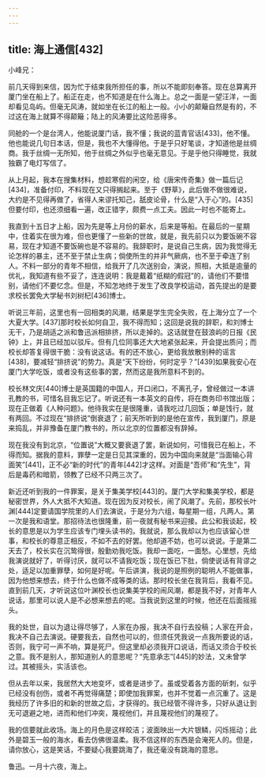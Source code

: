 ```yaml
---
---
---
```

title: 海上通信[432]
---




小峰兄：

前几天得到来信，因为忙于结束我所担任的事，所以不能即刻奉答。现在总算离开厦门坐在船上了。船正在走，也不知道是在什么海上。总之一面是一望汪洋，一面却看见岛屿。但毫无风涛，就如坐在长江的船上一般。小小的颠簸自然是有的，不过这在海上就算不得颠簸；陆上的风涛要比这险恶得多。

同舱的一个是台湾人，他能说厦门话，我不懂；我说的蓝青官话[433]，他不懂。他也能说几句日本话，但是，我也不大懂得他。于是乎只好笔谈，才知道他是丝绸商。我于丝绸一无所知，他于丝绸之外似乎也毫无意见。于是乎他只得睡觉，我就独霸了电灯写信了。

从上月起，我本在搜集材料，想趁寒假的闲空，给《唐宋传奇集》做一篇后记[434]，准备付印，不料现在又只得搁起来。至于《野草》，此后做不做很难说，大约是不见得再做了，省得人来谬托知己，舐皮论骨，什么是“入于心”的。[435]但要付印，也还须细看一遍，改正错字，颇费一点工夫。因此一时也不能寄上。

我直到十五日才上船，因为先是等上月份的薪水，后来是等船。在最后的一星期中，住着实在很为难，但也更懂了一些新的世故，就是，我先前只以为要饭碗不容易，现在才知道不要饭碗也是不容易的。我辞职时，是说自己生病，因为我觉得无论怎样的暴主，还不至于禁止生病；倘使所生的并非气厥病，也不至于牵连了别人。不料一部分的青年不相信，给我开了几次送别会，演说，照相，大抵是逾量的优礼，我知道有些不妥了，连连说明：我是戴着“纸糊的假冠”的，请他们不要惜别，请他们不要忆念。但是，不知怎地终于发生了改良学校运动，首先提出的是要求校长罢免大学秘书刘树杞[436]博士。

听说三年前，这里也有一回相类的风潮，结果是学生完全失败，在上海分立了一个大夏大学。[437]那时校长如何自卫，我不得而知；这回是说我的辞职，和刘博士无干，乃是胡适之派和鲁迅派相排挤，所以走掉的。这话就登在鼓浪屿的日报《民钟》上，并且已经加以驳斥。但有几位同事还大大地紧张起来，开会提出质问；而校长却答复得很干脆：没有说这话。有的还不放心，更给我放散别种的谣言[438]，要减轻“排挤说”的势力。真是“天下纷纷，何时定乎？”[439]如果我安心在厦门大学吃饭，或者没有这些事的罢，然而这是我所意料不到的。

校长林文庆[440]博士是英国籍的中国人，开口闭口，不离孔子，曾经做过一本讲孔教的书，可惜名目我忘记了。听说还有一本英文的自传，将在商务印书馆出版；现在正做着《人种问题》。他待我实在是很隆重，请我吃过几回饭；单是饯行，就有两回。不过现在“排挤说”倒衰退了；前天所听到的是他在宣传，我到厦门，原是来捣乱，并非豫备在厦门教书的，所以北京的位置都没有辞掉。

现在我没有到北京，“位置说”大概又要衰退了罢，新说如何，可惜我已在船上，不得而知。据我的意料，罪孽一定是日见其深重的，因为中国向来就是“当面输心背面笑”[441]，正不必“新的时代”的青年[442]才这样。对面是“吾师”和“先生”，背后是毒药和暗箭，领教了已经不只两三次了。

新近还听到我的一件罪案，是关于集美学校[443]的。厦门大学和集美学校，都是秘密世界，外人大抵不大知道。现在因为反对校长，闹了风潮了。先前，那校长叶渊[444]定要请国学院里的人们去演说，于是分为六组，每星期一组，凡两人。第一次是我和语堂。那招待法也很隆重，前一夜就有秘书来迎接。此公和我谈起，校长的意思是以为学生应该专门埋头读书的。我就说，那么我却以为也应该留心世事，和校长的尊意正相反，不如不去的好罢。他却道不妨，也可以说说。于是第二天去了，校长实在沉鸷得很，殷勤劝我吃饭。我却一面吃，一面愁。心里想，先给我演说就好了，听得讨厌，就可以不请我吃饭；现在饭已下肚，倘使说话有背谬之处，适足以加重罪孽，如何是好呢。午后讲演，我说的是照例的聪明人不能做事，因为他想来想去，终于什么也做不成等类的话。那时校长坐在我背后，我看不见。直到前几天，才听说这位叶渊校长也说集美学校的闹风潮，都是我不好，对青年人说话，那里可以说人是不必想来想去的呢。当我说到这里的时候，他还在后面摇摇头。

我的处世，自以为退让得尽够了，人家在办报，我决不自行去投稿；人家在开会，我决不自己去演说。硬要我去，自然也可以的，但须任凭我说一点我所要说的话，否则，我宁可一声不响，算是死尸。但这里却必须我开口说话，而话又须合于校长之意。我不是别人，那知道别人的意思呢？“先意承志”[445]的妙法，又未曾学过。其被摇头，实活该也。

但从去年以来，我居然大大地变坏，或者是进步了。虽或受着各方面的斫刺，似乎已经没有创伤，或者不再觉得痛楚；即使加我罪案，也并不觉着一点沉重了。这是我经历了许多旧的和新的世故之后，才获得的。我已经管不得许多，只好从退让到无可退避之地，进而和他们冲突，蔑视他们，并且蔑视他们的蔑视了。

我的信要就此收场。海上的月色是这样皎洁；波面映出一大片银鳞，闪烁摇动；此外是碧玉一般的海水，看去仿佛很温柔。我不信这样的东西是会淹死人的。但是，请你放心，这是笑话，不要疑心我要跳海了，我还毫没有跳海的意思。

鲁迅。一月十六夜，海上。